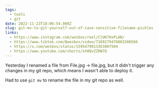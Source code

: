 ```yaml
---
tags:
  - tools
  - git
date: 2022-11-23T18:06:54.000Z
slug: git-mv-to-git-yourself-out-of-case-sensitive-filename-pickles
links:
  - https://www.instagram.com/wesbos/reel/ClUK7HxPLAN/
  - https://www.tiktok.com/@wesbos/video/7169279476801506566
  - https://x.com/wesbos/status/1595479013363007504
  - https://www.youtube.com/shorts/sh0QvZZRW7Q
---
```


Yesterday I renamed a file from File.jpg → file.jpg, but it didn't trigger any changes in my git repo, which means I wasn't able to deploy it.

Had to use `git mv` to rename the file in my git repo as well.
